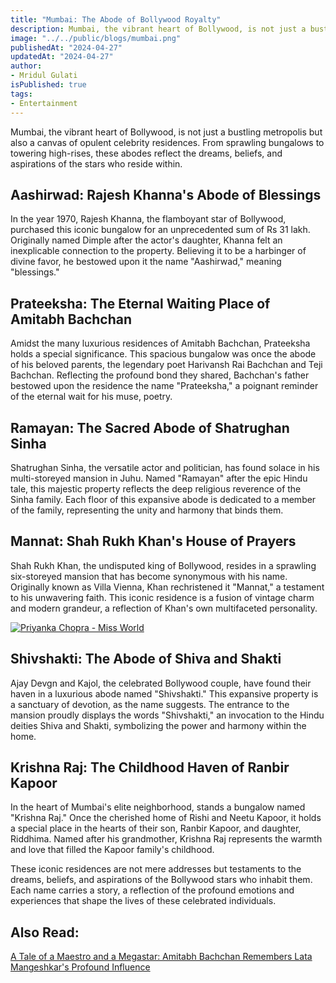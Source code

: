 ```yaml
---
title: "Mumbai: The Abode of Bollywood Royalty"
description: Mumbai, the vibrant heart of Bollywood, is not just a bustling metropolis but also a canvas of opulent celebrity residences. From sprawling bungalows to towering high-rises, these abodes reflect the dreams, beliefs, and aspirations of the stars who reside within.
image: "../../public/blogs/mumbai.png"
publishedAt: "2024-04-27"
updatedAt: "2024-04-27"
author: 
- Mridul Gulati
isPublished: true
tags: 
- Entertainment
---
```


Mumbai, the vibrant heart of Bollywood, is not just a bustling metropolis but also a canvas of opulent celebrity residences. From sprawling bungalows to towering high-rises, these abodes reflect the dreams, beliefs, and aspirations of the stars who reside within.

## Aashirwad: Rajesh Khanna's Abode of Blessings

In the year 1970, Rajesh Khanna, the flamboyant star of Bollywood, purchased this iconic bungalow for an unprecedented sum of Rs 31 lakh. Originally named Dimple after the actor's daughter, Khanna felt an inexplicable connection to the property. Believing it to be a harbinger of divine favor, he bestowed upon it the name "Aashirwad," meaning "blessings."

## Prateeksha: The Eternal Waiting Place of Amitabh Bachchan

Amidst the many luxurious residences of Amitabh Bachchan, Prateeksha holds a special significance. This spacious bungalow was once the abode of his beloved parents, the legendary poet Harivansh Rai Bachchan and Teji Bachchan. Reflecting the profound bond they shared, Bachchan's father bestowed upon the residence the name "Prateeksha," a poignant reminder of the eternal wait for his muse, poetry.

## Ramayan: The Sacred Abode of Shatrughan Sinha

Shatrughan Sinha, the versatile actor and politician, has found solace in his multi-storeyed mansion in Juhu. Named "Ramayan" after the epic Hindu tale, this majestic property reflects the deep religious reverence of the Sinha family. Each floor of this expansive abode is dedicated to a member of the family, representing the unity and harmony that binds them.

## Mannat: Shah Rukh Khan's House of Prayers

Shah Rukh Khan, the undisputed king of Bollywood, resides in a sprawling six-storeyed mansion that has become synonymous with his name. Originally known as Villa Vienna, Khan rechristened it "Mannat," a testament to his unwavering faith. This iconic residence is a fusion of vintage charm and modern grandeur, a reflection of Khan's own multifaceted personality.

[![Priyanka Chopra - Miss World](https://img.youtube.com/vi/MgnQ5qhurj4/0.jpg)](https://www.youtube.com/watch?v=MgnQ5qhurj4)

## Shivshakti: The Abode of Shiva and Shakti

Ajay Devgn and Kajol, the celebrated Bollywood couple, have found their haven in a luxurious abode named "Shivshakti." This expansive property is a sanctuary of devotion, as the name suggests. The entrance to the mansion proudly displays the words "Shivshakti," an invocation to the Hindu deities Shiva and Shakti, symbolizing the power and harmony within the home.

## Krishna Raj: The Childhood Haven of Ranbir Kapoor

In the heart of Mumbai's elite neighborhood, stands a bungalow named "Krishna Raj." Once the cherished home of Rishi and Neetu Kapoor, it holds a special place in the hearts of their son, Ranbir Kapoor, and daughter, Riddhima. Named after his grandmother, Krishna Raj represents the warmth and love that filled the Kapoor family's childhood.

These iconic residences are not mere addresses but testaments to the dreams, beliefs, and aspirations of the Bollywood stars who inhabit them. Each name carries a story, a reflection of the profound emotions and experiences that shape the lives of these celebrated individuals.

## Also Read: 

[A Tale of a Maestro and a Megastar: Amitabh Bachchan Remembers Lata Mangeshkar's Profound Influence](https://onlinekhabri.com/blog/amitabh-bachchan-remembers-lata-mangeshkars-influence)